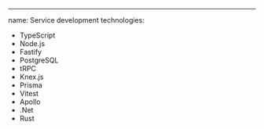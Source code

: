 ---

name: Service development
technologies:

- TypeScript
- Node.js
- Fastify
- PostgreSQL
- tRPC
- Knex.js
- Prisma
- Vitest
- Apollo
- .Net
- Rust

